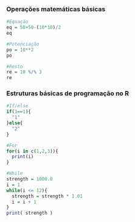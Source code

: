 ### Operações matemáticas básicas
```r
#Equação
eq = 50+50-(10*10)/2
eq
```
```r
#Potenciação
po = 10**2
po
```
```r
#Resto
re = 10 %/% 3
re
```

### Estruturas básicas de programação no R
```r
#If/else
if(1==1){
  "1"
}else{
  "2"
}

#For
for(i in c(1,2,3)){
  print(i)
}

#While
strength = 1000.0
i = 1
while(i <= 12){
  strength = strength * 1.01
  i = i + 1
}
print( strength )
```